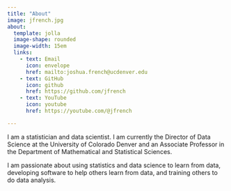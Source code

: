 ```yaml
---
title: "About"
image: jfrench.jpg
about:
  template: jolla
  image-shape: rounded
  image-width: 15em
  links:
    - text: Email
      icon: envelope
      href: mailto:joshua.french@ucdenver.edu
    - text: GitHub
      icon: github
      href: https://github.com/jfrench
    - text: YouTube
      icon: youtube
      href: https://youtube.com/@jfrench

---
```


I am a statistician and data scientist. I am currently the Director of Data Science at the University of Colorado Denver and an Associate Professor in the Department of Mathematical and Statistical Sciences.

I am passionate about using statistics and data science to learn from data, developing software to help others learn from data, and training others to do data analysis.